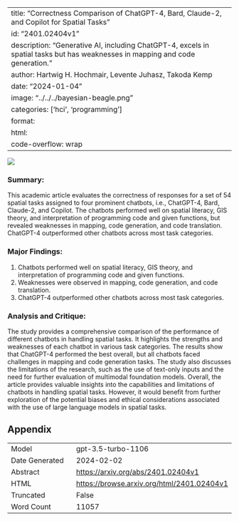 
---
title: "Correctness Comparison of ChatGPT-4, Bard, Claude-2, and Copilot for Spatial Tasks"
id: "2401.02404v1"
description: "Generative AI, including ChatGPT-4, excels in spatial tasks but has weaknesses in mapping and code generation."
author: Hartwig H. Hochmair, Levente Juhasz, Takoda Kemp
date: "2024-01-04"
image: "../../../bayesian-beagle.png"
categories: ['hci', 'programming']
format:
  html:
    code-overflow: wrap
---

![](None)

### Summary:
This academic article evaluates the correctness of responses for a set of 54 spatial tasks assigned to four prominent chatbots, i.e., ChatGPT-4, Bard, Claude-2, and Copilot. The chatbots performed well on spatial literacy, GIS theory, and interpretation of programming code and given functions, but revealed weaknesses in mapping, code generation, and code translation. ChatGPT-4 outperformed other chatbots across most task categories.

### Major Findings:
1. Chatbots performed well on spatial literacy, GIS theory, and interpretation of programming code and given functions.
2. Weaknesses were observed in mapping, code generation, and code translation.
3. ChatGPT-4 outperformed other chatbots across most task categories.

### Analysis and Critique:
The study provides a comprehensive comparison of the performance of different chatbots in handling spatial tasks. It highlights the strengths and weaknesses of each chatbot in various task categories. The results show that ChatGPT-4 performed the best overall, but all chatbots faced challenges in mapping and code generation tasks. The study also discusses the limitations of the research, such as the use of text-only inputs and the need for further evaluation of multimodal foundation models. Overall, the article provides valuable insights into the capabilities and limitations of chatbots in handling spatial tasks. However, it would benefit from further exploration of the potential biases and ethical considerations associated with the use of large language models in spatial tasks.

## Appendix

|          |          |
|----------|----------|
| Model     | gpt-3.5-turbo-1106       |
| Date Generated     | 2024-02-02       |
| Abstract | [https://arxiv.org/abs/2401.02404v1](https://arxiv.org/abs/2401.02404v1)        |
| HTML     | [https://browse.arxiv.org/html/2401.02404v1](https://browse.arxiv.org/html/2401.02404v1)       |
| Truncated       | False       |
| Word Count       | 11057       |